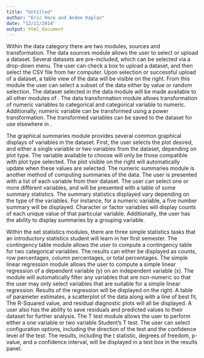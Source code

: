 ```yaml
---
title: "Untitled"
author: "Eric Hare and Andee Kaplan"
date: "12/11/2014"
output: html_document
---
```


Within the data category there are two modules, sources and transformation. The data sources module allows the user to select or upload a dataset. Several datasets are pre-included, which can be selected via a drop-down menu. The user can check a box to upload a dataset, and then select the CSV file from her computer. Upon selection or successful upload of a dataset, a table view of the data will be visible on the right. From this module the user can select a subset of the data either by value or random selection. The dataset selected in the data module will be made available to all other modules of \texttt{intRo}. The data transformation module allows transformation of numeric variables to categorical and categorical variable to numeric. Additionally, numeric variable can be transformed using a power transformation. The transformed variables can be saved to the dataset for use elsewhere in \texttt{intRo}.

The graphical summaries module provides several common graphical displays of variables in the dataset. First, the user selects the plot desired, and either a single variable or two variables from the dataset, depending on plot type. The variable available to choose will only be those compatible with plot type selected. The plot visible on the right will automatically update when these values are selected. The numeric summaries module is another method of computing summaries of the data. The user is presented with a list of each variable from their dataset. The user can select one or more different variables, and will be presented with a table of some summary statistics. The summary statistics displayed vary depending on the type of the variables. For instance, for a numeric variable, a five number summary will be displayed. Character or factor variables will display counts of each unique value of that particular variable. Additionally, the user has the ability to display summaries by a grouping variable.

Within the set statistics modules, there are three simple statistics tasks that an introductory statistics student will learn in her first semester. The contingency table module allows the user to compute a contingency table for two categorical variables. The results can either be displayed as counts, row percentages, column percentages, or total percentages. The simple linear regression module allows the user to compute a simple linear regression of a dependent variable (y) on an independent variable (x). The module will automatically filter any variables that are non-numeric so that the user may only select variables that are suitable for a simple linear regression. Results of the regression will be displayed on the right. A table of parameter estimates, a scatterplot of the data along with a line of best fit, The R-Squared value, and residual diagnostic plots will all be displayed. A user also has the ability to save residuals and predicted values to their dataset for further analysis. The T test module allows the user to perform either a one variable or two variable Student's T test. The user can select configuration options, including the direction of the test and the confidence level of the test. The results, including the t statistic, degrees of freedom, p-value, and a confidence interval, will be displayed in a text box in the results panel.